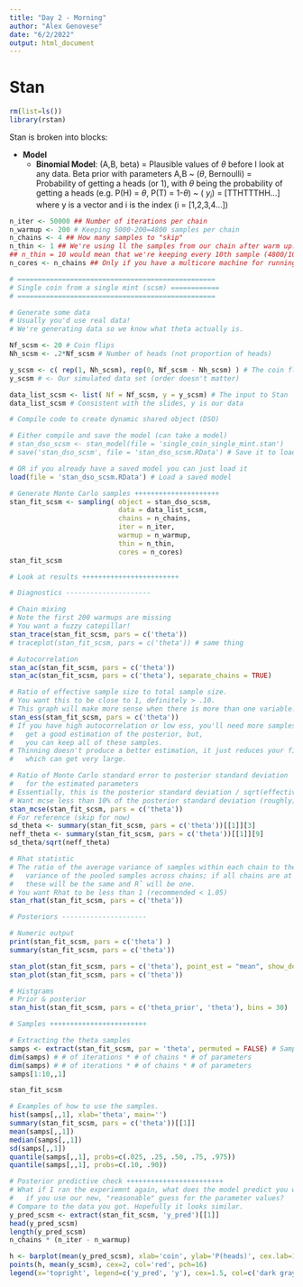 ```yaml
---
title: "Day 2 - Morning"
author: "Alex Genovese"
date: "6/2/2022"
output: html_document
---
```

# Stan

```r
rm(list=ls())
library(rstan)
```

Stan is broken into blocks:  

* **Model**  
  + **Binomial Model**: (A,B, beta) = Plausible values of $\theta$ before I look at any data. Beta prior with parameters A,B ~ ($\theta$, Bernoulli) = Probability of getting a heads (or 1), with $\theta$ being the probability of getting a heads (e.g. P(H) = $\theta$, P(T) = 1-$\theta$) ~ ($\ y_{i}$) = [TTHTTTHH...] where y is a vector and i is the index (i = [1,2,3,4...])
  
```r
n_iter <- 50000 ## Number of iterations per chain
n_warmup <- 200 # Keeping 5000-200=4800 samples per chain
n_chains <- 4 ## How many samples to "skip"
n_thin <- 1 ## We're using ll the samples from our chain after warm up.
## n_thin = 10 would mean that we're keeping every 10th sample (4800/10=480 per chain)
n_cores <- n_chains ## Only if you have a multicore machine for running chains in parallel, only worth it for complex models, otherwise slower. If your computer can't utilize parallel processing: n_cores <- 1

# =================================================
# Single coin from a single mint (scsm) ============
# =================================================

# Generate some data
# Usually you'd use real data!
# We're generating data so we know what theta actually is.

Nf_scsm <- 20 # Coin flips
Nh_scsm <- .2*Nf_scsm # Number of heads (not proportion of heads)

y_scsm <- c( rep(1, Nh_scsm), rep(0, Nf_scsm - Nh_scsm) ) # The coin flips
y_scsm # <- Our simulated data set (order doesn't matter)

data_list_scsm <- list( Nf = Nf_scsm, y = y_scsm) # The input to Stan
data_list_scsm # Consistent with the slides, y is our data

# Compile code to create dynamic shared object (DSO) 

# Either compile and save the model (can take a model)
# stan_dso_scsm <- stan_model(file = 'single_coin_single_mint.stan')
# save('stan_dso_scsm', file = 'stan_dso_scsm.RData') # Save it to load faster later

# OR if you already have a saved model you can just load it
load(file = 'stan_dso_scsm.RData') # Load a saved model

# Generate Monte Carlo samples +++++++++++++++++++++
stan_fit_scsm <- sampling( object = stan_dso_scsm,
                           data = data_list_scsm,
                           chains = n_chains,
                           iter = n_iter,
                           warmup = n_warmup,
                           thin = n_thin,
                           cores = n_cores)
stan_fit_scsm

# Look at results ++++++++++++++++++++++++

# Diagnostics ---------------------

# Chain mixing
# Note the first 200 warmups are missing
# You want a fuzzy catepillar!
stan_trace(stan_fit_scsm, pars = c('theta')) 
# traceplot(stan_fit_scsm, pars = c('theta')) # same thing

# Autocorrelation
stan_ac(stan_fit_scsm, pars = c('theta'))
stan_ac(stan_fit_scsm, pars = c('theta'), separate_chains = TRUE)

# Ratio of effective sample size to total sample size.
# You want this to be close to 1, definitely > .10.
# This graph will make more sense when there is more than one variable.
stan_ess(stan_fit_scsm, pars = c('theta'))
# If you have high autocorrelation or low ess, you'll need more samples to 
#   get a good estimation of the posterior, but, 
#   you can keep all of these samples. 
# Thinning doesn't produce a better estimation, it just reduces your file size,
#   which can get very large.

# Ratio of Monte Carlo standard error to posterior standard deviation 
#   for the estimated parameters
# Essentially, this is the posterior standard deviation / sqrt(effective sample size).
# Want mcse less than 10% of the posterior standard deviation (roughly).
stan_mcse(stan_fit_scsm, pars = c('theta'))
# For reference (skip for now)
sd_theta <- summary(stan_fit_scsm, pars = c('theta'))[[1]][3]
neff_theta <- summary(stan_fit_scsm, pars = c('theta'))[[1]][9]
sd_theta/sqrt(neff_theta)

# Rhat statistic
# The ratio of the average variance of samples within each chain to the 
#   variance of the pooled samples across chains; if all chains are at equilibrium, 
#   these will be the same and R̂ will be one.
# You want Rhat to be less than 1 (recommended < 1.05)
stan_rhat(stan_fit_scsm, pars = c('theta'))

# Posteriors ---------------------

# Numeric output 
print(stan_fit_scsm, pars = c('theta') )
summary(stan_fit_scsm, pars = c('theta'))

stan_plot(stan_fit_scsm, pars = c('theta'), point_est = "mean", show_density = TRUE, fill_color = "maroon")
stan_plot(stan_fit_scsm, pars = c('theta'))

# Histgrams
# Prior & posterior
stan_hist(stan_fit_scsm, pars = c('theta_prior', 'theta'), bins = 30)

# Samples ++++++++++++++++++++++++

# Extracting the theta samples
samps <- extract(stan_fit_scsm, par = 'theta', permuted = FALSE) # Samps is a list
dim(samps) # # of iterations * # of chains * # of parameters
dim(samps) # # of iterations * # of chains * # of parameters
samps[1:10,,1] 

stan_fit_scsm

# Examples of how to use the samples.
hist(samps[,,1], xlab='theta', main='')
summary(stan_fit_scsm, pars = c('theta'))[[1]]
mean(samps[,,1])
median(samps[,,1])
sd(samps[,,1])
quantile(samps[,,1], probs=c(.025, .25, .50, .75, .975))
quantile(samps[,,1], probs=c(.10, .90))

# Posterior predictive check ++++++++++++++++++++++++
# What if I ran the experiemnt again, what does the model predict you will see,
#   if you use our new, "reasonable" guess for the parameter values?
# Compare to the data you got. Hopefully it looks similar.
y_pred_scsm <- extract(stan_fit_scsm, 'y_pred')[[1]]
head(y_pred_scsm)
length(y_pred_scsm)
n_chains * (n_iter - n_warmup)

h <- barplot(mean(y_pred_scsm), xlab='coin', ylab='P(heads)', cex.lab=1.25, ylim=c(0,1))
points(h, mean(y_scsm), cex=2, col='red', pch=16)
legend(x='topright', legend=c('y_pred', 'y'), cex=1.5, col=c('dark gray', 'red'), pch=c(15, 16), bty='n')
```
 
